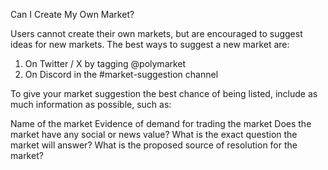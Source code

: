 Can I Create My Own Market? 

Users cannot create their own markets, but are encouraged to suggest ideas for new markets. The best ways to suggest a new market are: 

1. On Twitter / X by tagging @polymarket 
2. On Discord in the #market-suggestion channel

To give your market suggestion the best chance of being listed, include as much information as possible, such as: 

Name of the market 
Evidence of demand for trading the market
Does the market have any social or news value?
What is the exact question the market will answer?
What is the proposed source of resolution for the market?
